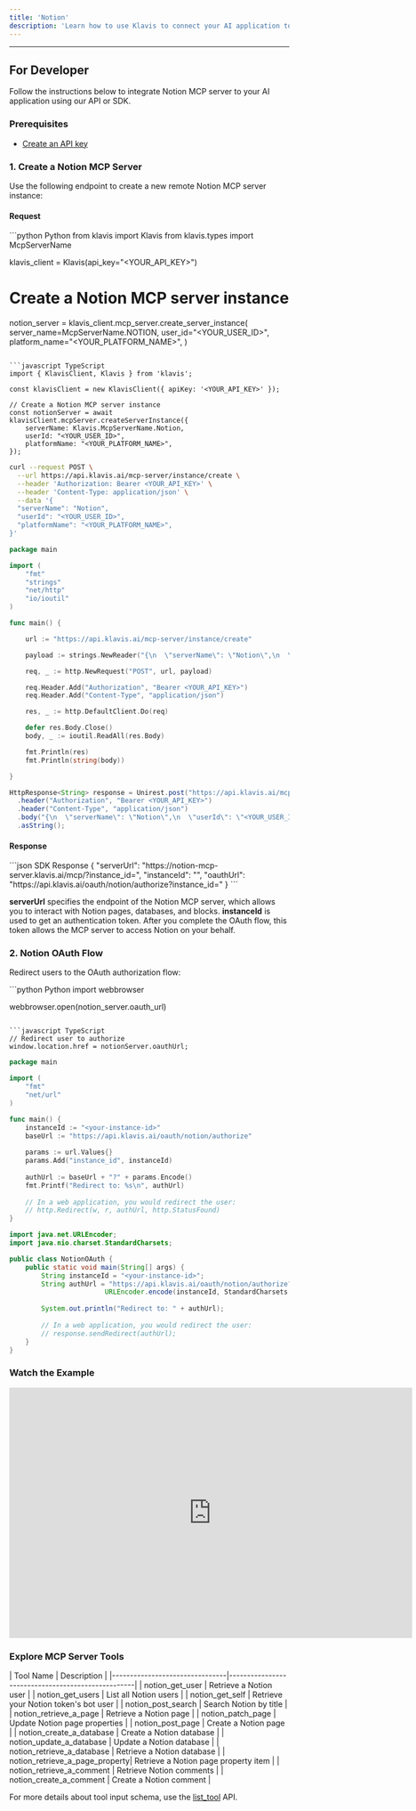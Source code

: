 ```yaml
---
title: 'Notion'
description: 'Learn how to use Klavis to connect your AI application to Notion MCP Server'
---
```



<NoCodeSnippet />

---

## For Developer

Follow the instructions below to integrate Notion MCP server to your AI application using our API or SDK.

### Prerequisites

- [Create an API key](https://www.klavis.ai/home/api-keys)

### 1. Create a Notion MCP Server

Use the following endpoint to create a new remote Notion MCP server instance:

#### Request
<CodeGroup>
```python Python
from klavis import Klavis
from klavis.types import McpServerName

klavis_client = Klavis(api_key="<YOUR_API_KEY>")

# Create a Notion MCP server instance
notion_server = klavis_client.mcp_server.create_server_instance(
    server_name=McpServerName.NOTION,
    user_id="<YOUR_USER_ID>",
    platform_name="<YOUR_PLATFORM_NAME>",
)
```

```javascript TypeScript
import { KlavisClient, Klavis } from 'klavis';

const klavisClient = new KlavisClient({ apiKey: '<YOUR_API_KEY>' });

// Create a Notion MCP server instance
const notionServer = await klavisClient.mcpServer.createServerInstance({
    serverName: Klavis.McpServerName.Notion,
    userId: "<YOUR_USER_ID>",
    platformName: "<YOUR_PLATFORM_NAME>",
});
```

```bash cURL
curl --request POST \
  --url https://api.klavis.ai/mcp-server/instance/create \
  --header 'Authorization: Bearer <YOUR_API_KEY>' \
  --header 'Content-Type: application/json' \
  --data '{
  "serverName": "Notion",
  "userId": "<YOUR_USER_ID>",
  "platformName": "<YOUR_PLATFORM_NAME>",
}'
```



```go Go
package main

import (
	"fmt"
	"strings"
	"net/http"
	"io/ioutil"
)

func main() {

	url := "https://api.klavis.ai/mcp-server/instance/create"

	payload := strings.NewReader("{\n  \"serverName\": \"Notion\",\n  \"userId\": \"<YOUR_USER_ID>\",\n  \"platformName\": \"<YOUR_PLATFORM_NAME>\",\n}")

	req, _ := http.NewRequest("POST", url, payload)

	req.Header.Add("Authorization", "Bearer <YOUR_API_KEY>")
	req.Header.Add("Content-Type", "application/json")

	res, _ := http.DefaultClient.Do(req)

	defer res.Body.Close()
	body, _ := ioutil.ReadAll(res.Body)

	fmt.Println(res)
	fmt.Println(string(body))

}
```

```java Java
HttpResponse<String> response = Unirest.post("https://api.klavis.ai/mcp-server/instance/create")
  .header("Authorization", "Bearer <YOUR_API_KEY>")
  .header("Content-Type", "application/json")
  .body("{\n  \"serverName\": \"Notion\",\n  \"userId\": \"<YOUR_USER_ID>\",\n  \"platformName\": \"<YOUR_PLATFORM_NAME>\",\n}")
  .asString();
```
</CodeGroup>

#### Response
<CodeGroup>
```json SDK Response
{
  "serverUrl": "https://notion-mcp-server.klavis.ai/mcp/?instance_id=<instance-id>",
  "instanceId": "<instance-id>",
  "oauthUrl": "https://api.klavis.ai/oauth/notion/authorize?instance_id=<instance-id>"
}
```
</CodeGroup>

<Check>**serverUrl** specifies the endpoint of the Notion MCP server, which allows you to interact with Notion pages, databases, and blocks.</Check>
<Note>**instanceId** is used to get an authentication token. After you complete the OAuth flow, this token allows the MCP server to access Notion on your behalf.</Note>

### 2. Notion OAuth Flow

Redirect users to the OAuth authorization flow:

<CodeGroup>
```python Python
import webbrowser

webbrowser.open(notion_server.oauth_url)
```

```javascript TypeScript
// Redirect user to authorize
window.location.href = notionServer.oauthUrl;
```



```go Go
package main

import (
    "fmt"
    "net/url"
)

func main() {
    instanceId := "<your-instance-id>"
    baseUrl := "https://api.klavis.ai/oauth/notion/authorize"
    
    params := url.Values{}
    params.Add("instance_id", instanceId)
    
    authUrl := baseUrl + "?" + params.Encode()
    fmt.Printf("Redirect to: %s\n", authUrl)
    
    // In a web application, you would redirect the user:
    // http.Redirect(w, r, authUrl, http.StatusFound)
}
```

```java Java
import java.net.URLEncoder;
import java.nio.charset.StandardCharsets;

public class NotionOAuth {
    public static void main(String[] args) {
        String instanceId = "<your-instance-id>";
        String authUrl = "https://api.klavis.ai/oauth/notion/authorize?instance_id=" + 
                        URLEncoder.encode(instanceId, StandardCharsets.UTF_8);
        
        System.out.println("Redirect to: " + authUrl);
        
        // In a web application, you would redirect the user:
        // response.sendRedirect(authUrl);
    }
}
```


</CodeGroup>

### Watch the Example
<iframe
  width="725"
  height="450"
  src="https://www.youtube.com/embed/K7NnYbEhmyM"
  title="YouTube video player"
  frameBorder="0"
  allow="accelerometer; autoplay; clipboard-write; encrypted-media; gyroscope; picture-in-picture; web-share"
  allowFullScreen
></iframe>

### Explore MCP Server Tools

<Accordion title="Tools Information">
| Tool Name                       | Description                                       |
|--------------------------------|---------------------------------------------------|
| notion_get_user                | Retrieve a Notion user                            |
| notion_get_users               | List all Notion users                             |
| notion_get_self                | Retrieve your Notion token's bot user             |
| notion_post_search             | Search Notion by title                            |
| notion_retrieve_a_page         | Retrieve a Notion page                            |
| notion_patch_page              | Update Notion page properties                     |
| notion_post_page               | Create a Notion page                              |
| notion_create_a_database       | Create a Notion database                          |
| notion_update_a_database       | Update a Notion database                          |
| notion_retrieve_a_database     | Retrieve a Notion database                        |
| notion_retrieve_a_page_property| Retrieve a Notion page property item              |
| notion_retrieve_a_comment      | Retrieve Notion comments                          |
| notion_create_a_comment        | Create a Notion comment                           |
</Accordion>

<Note>For more details about tool input schema, use the [list_tool](https://docs.klavis.ai/api-reference/mcp-server/list-tools) API.</Note> 